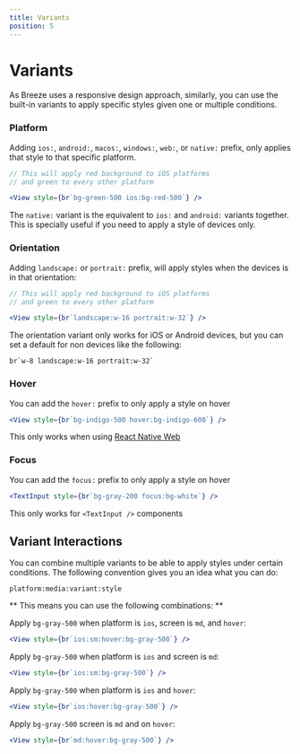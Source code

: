 ```yaml
---
title: Variants
position: 5
---
```



# Variants

As Breeze uses a responsive design approach, similarly, you can use the built-in variants to apply specific styles given one or multiple conditions.

### Platform

Adding `ios:`, `android:`, `macos:`, `windows:`, `web:`, or `native:` prefix, only applies that style to that specific platform.

```jsx
// This will apply red background to iOS platforms
// and green to every other platform

<View style={br`bg-green-500 ios:bg-red-500`} />
```

<!-- prettier-ignore -->
<Note>

The `native:` variant is the equivalent to `ios:` and `android:` variants together. This is specially useful if you need to apply a style of devices only.

</Note>


### Orientation

Adding `landscape:` or `portrait:` prefix, will apply styles when the devices is in that orientation:

```jsx
// This will apply red background to iOS platforms
// and green to every other platform

<View style={br`landscape:w-16 portrait:w-32`} />
```

<!-- prettier-ignore -->
<Note>

The orientation variant only works for iOS or Android devices, but you can set a default for non devices like the following:

`` br`w-8 landscape:w-16 portrait:w-32` ``

</Note>


### Hover

You can add the `hover:` prefix to only apply a style on hover

```jsx
<View style={br`bg-indigo-500 hover:bg-indigo-600`} />
```

<!-- prettier-ignore -->
<Note>

This only works when using [React Native Web](https://github.com/necolas/react-native-web)

</Note>


### Focus

You can add the `focus:` prefix to only apply a style on hover

```jsx
<TextInput style={br`bg-gray-200 focus:bg-white`} />
```

<!-- prettier-ignore -->
<Note>

This only works for `<TextInput />` components

</Note>


## Variant Interactions

You can combine multiple variants to be able to apply styles under certain conditions. The following convention gives you an idea what you can do:

`platform:media:variant:style`

** This means you can use the following combinations: **

Apply `bg-gray-500` when platform is `ios`, screen is `md`, and `hover`:

```jsx simple
<View style={br`ios:sm:hover:bg-gray-500`} />
```

Apply `bg-gray-500` when platform is `ios` and screen is `md`:

```jsx simple
<View style={br`ios:sm:bg-gray-500`} />
```

Apply `bg-gray-500` when platform is `ios` and `hover`:

```jsx simple
<View style={br`ios:hover:bg-gray-500`} />
```

Apply `bg-gray-500` screen is `md` and on `hover`:

```jsx simple
<View style={br`md:hover:bg-gray-500`} />
```
